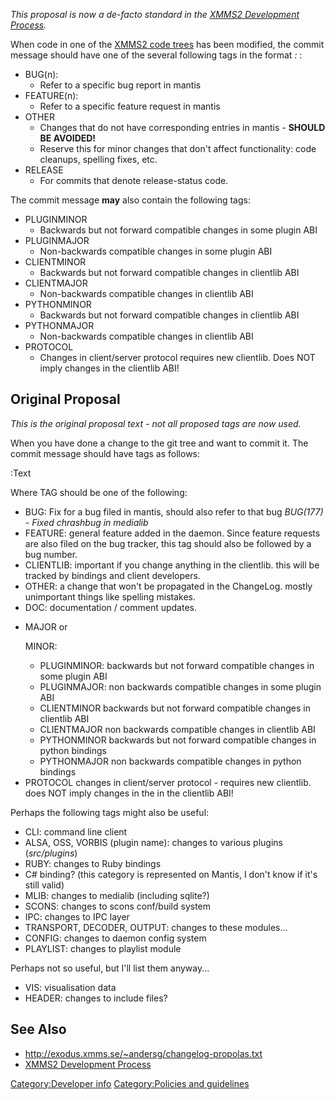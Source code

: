{{Navbar}}

''This proposal is now a de-facto standard in the [[XMMS2 Development Process]].''

When code in one of the [[XMMS2 Development Process#Code trees | XMMS2 code trees]] has been modified, the commit message should have one of the several following tags in the format ''<TAG>: <description>'':

* BUG(n):
** Refer to a specific bug report in mantis
* FEATURE(n):
** Refer to a specific feature request in mantis
* OTHER
** Changes that do not have corresponding entries in mantis - '''SHOULD BE AVOIDED!'''
** Reserve this for minor changes that don't affect functionality: code cleanups, spelling fixes, etc.
* RELEASE
** For commits that denote release-status code.

The commit message '''may''' also contain the following tags:

* PLUGINMINOR
** Backwards but not forward compatible changes in some plugin ABI
* PLUGINMAJOR
** Non-backwards compatible changes in some plugin ABI
* CLIENTMINOR
** Backwards but not forward compatible changes in clientlib ABI
* CLIENTMAJOR
** Non-backwards compatible changes in clientlib ABI
* PYTHONMINOR
** Backwards but not forward compatible changes in clientlib ABI
* PYTHONMAJOR
** Non-backwards compatible changes in clientlib ABI
* PROTOCOL
** Changes in client/server protocol requires new clientlib. Does NOT imply changes in the clientlib ABI!

== Original Proposal ==

''This is the original proposal text - not all proposed tags are now used.''

When you have done a change to the git tree and want to commit it. The commit message should have tags as follows:

<TAG>:Text

Where TAG should be one of the following:

* BUG: Fix for a bug filed in mantis, should also refer to that bug ''BUG(177) - Fixed chrashbug in medialib''
* FEATURE: general feature added in the daemon. Since feature requests are also filed on the bug tracker, this tag should also be followed by a bug number.
* CLIENTLIB: important if you change anything in the clientlib. this will be tracked by bindings and client developers.
* OTHER: a change that won't be propagated in the ChangeLog. mostly unimportant things like spelling mistakes.
* DOC: documentation / comment updates.
* <SECTION>MAJOR or <SECTION>MINOR:
** PLUGINMINOR: backwards but not forward compatible changes in some plugin ABI
** PLUGINMAJOR: non backwards compatible changes in some plugin ABI
** CLIENTMINOR backwards but not forward compatible changes in clientlib ABI
** CLIENTMAJOR non backwards compatible changes in clientlib ABI
** PYTHONMINOR backwards but not forward compatible changes in python bindings
** PYTHONMAJOR non backwards compatible changes in python bindings
* PROTOCOL changes in client/server protocol - requires new clientlib. does NOT imply changes in the in the clientlib ABI!

Perhaps the following tags might also be useful:
* CLI: command line client
* ALSA, OSS, VORBIS (plugin name): changes to various plugins (''src/plugins'')
* RUBY: changes to Ruby bindings
* C# binding? (this category is represented on Mantis, I don't know if it's still valid)
* MLIB: changes to medialib (including sqlite?)
* SCONS: changes to scons conf/build system
* IPC: changes to IPC layer
* TRANSPORT, DECODER, OUTPUT: changes to these modules...
* CONFIG: changes to daemon config system
* PLAYLIST: changes to playlist module

Perhaps not so useful, but I'll list them anyway...
* VIS: visualisation data
* HEADER: changes to include files?

== See Also ==
* http://exodus.xmms.se/~andersg/changelog-propolas.txt
* [[XMMS2 Development Process]]

[[Category:Developer info]]
[[Category:Policies and guidelines]]